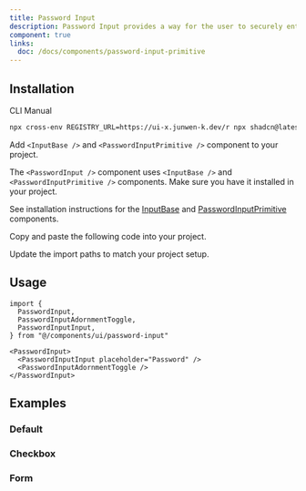 ```yaml
---
title: Password Input
description: Password Input provides a way for the user to securely enter a password, with the ability to toggle the visibility of the password.
component: true
links:
  doc: /docs/components/password-input-primitive
---
```


<ComponentPreview name="password-input-demo" />

## Installation

<Tabs defaultValue="cli">

<TabsList>
  <TabsTrigger value="cli">CLI</TabsTrigger>
  <TabsTrigger value="manual">Manual</TabsTrigger>
</TabsList>
<TabsContent value="cli">

```bash
npx cross-env REGISTRY_URL=https://ui-x.junwen-k.dev/r npx shadcn@latest add password-input
```

</TabsContent>

<TabsContent value="manual">

<Steps>

<Step>

Add `<InputBase />` and `<PasswordInputPrimitive />` component to your project.

</Step>

The `<PasswordInput />` component uses `<InputBase />` and `<PasswordInputPrimitive />` components. Make sure you have it installed in your project.

See installation instructions for the [InputBase](/docs/components/input-base#installation) and [PasswordInputPrimitive](/docs/components/password-input-primitive#installation) components.

<Step>Copy and paste the following code into your project.</Step>

<ComponentSource name="password-input" />

<Step>Update the import paths to match your project setup.</Step>

</Steps>

</TabsContent>

</Tabs>

## Usage

```tsx
import {
  PasswordInput,
  PasswordInputAdornmentToggle,
  PasswordInputInput,
} from "@/components/ui/password-input"
```

```tsx
<PasswordInput>
  <PasswordInputInput placeholder="Password" />
  <PasswordInputAdornmentToggle />
</PasswordInput>
```

## Examples

### Default

<ComponentPreview name="password-input-demo" />

### Checkbox

<ComponentPreview name="password-input-checkbox" />

### Form

<ComponentPreview name="password-input-form" />
